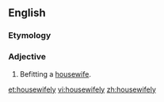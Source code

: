 ==English==

===Etymology===
{{suffix|housewife|ly|lang=en}}

===Adjective===
{{en-adj}}

# Befitting a [[housewife]].

[[et:housewifely]]
[[vi:housewifely]]
[[zh:housewifely]]